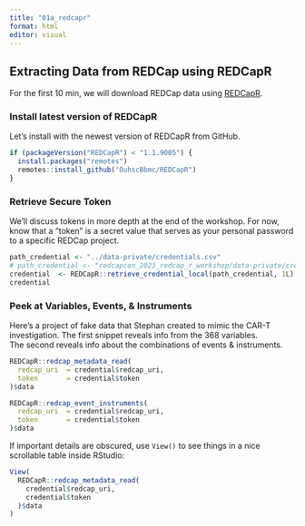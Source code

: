 ```yaml
---
title: "01a_redcapr"
format: html
editor: visual
---
```


## Extracting Data from REDCap using REDCapR

For the first 10 min, we will download REDCap data using [REDCapR](https://ouhscbbmc.github.io/REDCapR).

### Install latest version of REDCapR

Let's install with the newest version of REDCapR from GitHub.

```r
if (packageVersion("REDCapR") < "1.1.9005") {
  install.packages("remotes")
  remotes::install_github("OuhscBbmc/REDCapR")
}
```

### Retrieve Secure Token

We'll discuss tokens in more depth at the end of the workshop. For now, know that a "token" is a secret value that serves as your personal password to a specific REDCap project.

```r
path_credential <- "../data-private/credentials.csv"
# path_credential <- "redcapcon_2023_redcap_r_workshop/data-private/credentials.csv"
credential  <- REDCapR::retrieve_credential_local(path_credential, 1L)
credential
```

### Peek at Variables, Events, & Instruments

Here's a project of fake data that Stephan created to mimic the CAR-T investigation. The first snippet reveals info from the 368 variables.\
The second reveals info about the combinations of events & instruments.

```r
REDCapR::redcap_metadata_read(
  redcap_uri  = credential$redcap_uri,
  token       = credential$token
)$data

REDCapR::redcap_event_instruments(
  redcap_uri  = credential$redcap_uri,
  token       = credential$token
)$data
```

If important details are obscured, use `View()` to see things in a nice scrollable table inside RStudio:

```r 
View(
  REDCapR::redcap_metadata_read( 
    credential$redcap_uri, 
    credential$token 
  )$data
)
```
